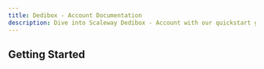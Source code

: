 ```yaml
---
title: Dedibox - Account Documentation
description: Dive into Scaleway Dedibox - Account with our quickstart guides, how-tos, tutorials and more.
---
```


<ProductHeader
   productName="Dedibox Account"
   productLogo="dedibox"
   description="Scaleway Dedibox account let you manage all services from the Dedibox console."
   url="/dedibox-account/quickstart"
   label="Dedibox Account Quickstart"
/>

## Getting Started

<Grid>
    <SummaryCard
        title="Quickstart"
        icon="rocket"
        description="Learn how to create and add a payment method to your Dedibox account."
        label="View Quickstart"
        url="/dedibox-account/quickstart/"
    />
    <SummaryCard
        title="Concepts"
        icon="info"
        description="Core concepts that give you a better understanding of your Dedibox account."
        label="View Concepts"
        url="/dedibox-account/concepts/"
    />
    <SummaryCard
        title="How-tos"
        icon="help-circle-outline"
        description="Check our guides to manage your Dedibox account."
        label="View How-tos"
        url="/dedibox-account/how-to/"
    />
</Grid>